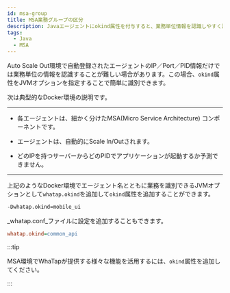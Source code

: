 ```yaml
---
id: msa-group
title: MSA業務グループの区分
description: Javaエージェントにokind属性を付与すると、業務単位情報を認識しやすく設定できます。
tags:
  - Java
  - MSA
---
```


Auto Scale Out環境で自動登録されたエージェントのIP／Port／PID情報だけでは業務単位の情報を認識することが難しい場合があります。この場合、`okind`属性をJVMオプションを指定することで簡単に識別できます。

次は典型的なDocker環境の説明です。

* * *

-   各エージェントは、細かく分けたMSA(Micro Service Architecture) コンポーネントです。

-   エージェントは、自動的にScale In/Outされます。

-   どのIPを持つサーバーからどのPIDでアプリケーションが起動するか予測できません。

* * *

上記のようなDocker環境でエージェント名とともに業務を識別できるJVMオプションとして`whatap.okind`を追加して`okind`属性を追加することができます。

```bash title='JAVA_OPTS'
-Dwhatap.okind=mobile_ui
```

_whatap.conf_ファイルに設定を追加することもできます。

```ini title='whatap.conf'
whatap.okind=common_api
```

:::tip

MSA環境でWhaTapが提供する様々な機能を活用するには、`okind`属性を追加してください。

:::
